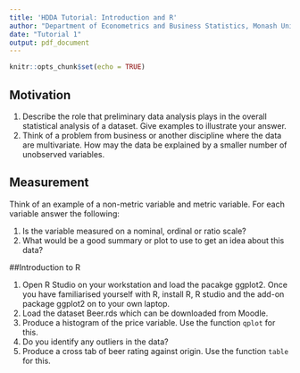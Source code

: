 ```yaml
---
title: 'HDDA Tutorial: Introduction and R'
author: "Department of Econometrics and Business Statistics, Monash University"
date: "Tutorial 1"
output: pdf_document
---
```


```r
knitr::opts_chunk$set(echo = TRUE)
```

## Motivation

  1. Describe the role that preliminary data analysis plays in the overall statistical analysis of a dataset. Give examples to illustrate your answer.
  2. Think  of  a  problem  from  business  or  another  discipline  where the data are multivariate.  How may the data be explained by a smaller number of unobserved variables.

## Measurement

Think of an example of a non-metric variable and metric variable.  For each variable answer the following:

  1. Is the variable measured on a nominal, ordinal or ratio scale?
  2. What would be a good summary or plot to use to get an idea about this data?

##Introduction to R

  1. Open R Studio on your workstation and load the pacakge ggplot2.  Once you have familiarised yourself with R, install R, R studio and the add-on package ggplot2 on to your own laptop.
  2. Load the dataset Beer.rds which can be downloaded from Moodle.
  3. Produce a histogram of the price  variable.  Use the function `qplot` for this.
  4. Do you identify any outliers in the data?
  5. Produce a cross tab of beer rating against origin.  Use the function `table` for this.
